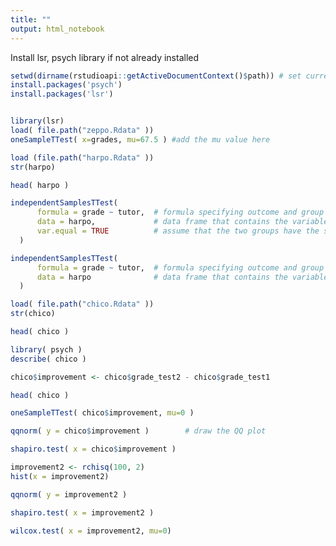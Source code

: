 ```yaml
---
title: ""
output: html_notebook
---
```




Install lsr, psych library if not already installed
```r
setwd(dirname(rstudioapi::getActiveDocumentContext()$path)) # set curretn path as workpath
install.packages('psych')
install.packages('lsr')
```

```r

```


```r
library(lsr)
load( file.path("zeppo.Rdata" )) 
oneSampleTTest( x=grades, mu=67.5 ) #add the mu value here

```


```r

load (file.path("harpo.Rdata" ))
str(harpo)
```

```r
head( harpo )
```


```r
independentSamplesTTest( 
      formula = grade ~ tutor,  # formula specifying outcome and group variables
      data = harpo,             # data frame that contains the variables
      var.equal = TRUE          # assume that the two groups have the same variance
  )
```
```r
independentSamplesTTest( 
      formula = grade ~ tutor,  # formula specifying outcome and group variables
      data = harpo              # data frame that contains the variables
  )
```


```r
load( file.path("chico.Rdata" ))
str(chico) 
```


```r
head( chico )
```


```r
library( psych )
describe( chico )
```



```r
chico$improvement <- chico$grade_test2 - chico$grade_test1 
```


```r
head( chico )
```
```r
oneSampleTTest( chico$improvement, mu=0 )
```
```r
qqnorm( y = chico$improvement )        # draw the QQ plot
```

```r
shapiro.test( x = chico$improvement )
```

```r
improvement2 <- rchisq(100, 2) 
hist(x = improvement2)
```
```r
qqnorm( y = improvement2 ) 
```
```r
shapiro.test( x = improvement2 )
```


```r
wilcox.test( x = improvement2, mu=0)
```

